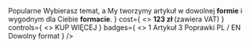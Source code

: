 <Container>
  <XL>Popularne</XL>
  <Grid>
    <Tile
      title="Tworzenie artykułów"
      description={
        <>
          Wybierasz temat, a My tworzymy artykuł w dowolnej <B>formie</B> i
          wygodnym dla Ciebie <B>formacie</B>.
        </>
      }
      cost={
        <>
          <b>123 zł </b>(zawiera VAT)
        </>
      }
      controls={
        <>
          <Control>KUP</Control>
          <Control>WIĘCEJ</Control>
        </>
      }
      badges={
        <>
          <Badge>1 Artykuł</Badge>
          <Badge>3 Poprawki</Badge>
          <Badge>PL / EN</Badge>
          <Badge>Dowolny format</Badge>
        </>
      }
    />
  </Grid>
</Container>
